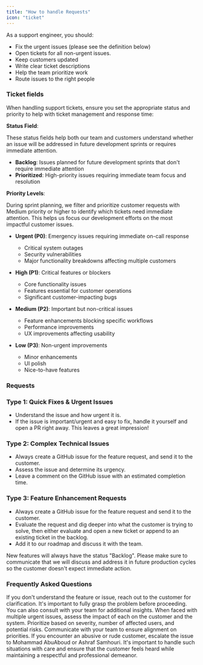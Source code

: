 ```yaml
---
title: "How to handle Requests" 
icon: "ticket"
---
```


As a support engineer, you should:

* Fix the urgent issues (please see the definition below)
* Open tickets for all non-urgent issues.
* Keep customers updated
* Write clear ticket descriptions
* Help the team prioritize work
* Route issues to the right people

### Ticket fields

When handling support tickets, ensure you set the appropriate status and priority to help with ticket management and response time:

**Status Field**:

These status fields help both our team and customers understand whether an issue will be addressed in future development sprints or requires immediate attention.

- **Backlog**: Issues planned for future development sprints that don't require immediate attention
- **Prioritized**: High-priority issues requiring immediate team focus and resolution

**Priority Levels**:

During sprint planning, we filter and prioritize customer requests with Medium priority or higher to identify which tickets need immediate attention. This helps us focus our development efforts on the most impactful customer issues.

- **Urgent (P0)**: Emergency issues requiring immediate on-call response
  - Critical system outages
  - Security vulnerabilities
  - Major functionality breakdowns affecting multiple customers
  
- **High (P1)**: Critical features or blockers
  - Core functionality issues
  - Features essential for customer operations
  - Significant customer-impacting bugs

- **Medium (P2)**: Important but non-critical issues
  - Feature enhancements blocking specific workflows
  - Performance improvements
  - UX improvements affecting usability

- **Low (P3)**: Non-urgent improvements
  - Minor enhancements
  - UI polish
  - Nice-to-have features


### Requests

### Type 1: Quick Fixes & Urgent Issues

* Understand the issue and how urgent it is.
* If the issue is important/urgent and easy to fix, handle it yourself and open a PR right away. This leaves a great impression!

### Type 2: Complex Technical Issues

* Always create a GitHub issue for the feature request, and send it to the customer.
* Assess the issue and determine its urgency.
* Leave a comment on the GitHub issue with an estimated completion time.

### Type 3: Feature Enhancement Requests

* Always create a GitHub issue for the feature request and send it to the customer.
* Evaluate the request and dig deeper into what the customer is trying to solve, then either evaluate and open a new ticket or append to an existing ticket in the backlog.
* Add it to our roadmap and discuss it with the team.

<Tip>
New features will always have the status "Backlog". Please make sure to communicate that we will discuss and address it in future production cycles so the customer doesn't expect immediate action.
</Tip>

### Frequently Asked Questions

<AccordionGroup>
  <Accordion title="What if I don't understand the feature or issue?">
    If you don't understand the feature or issue, reach out to the customer for clarification. It's important to fully grasp the problem before proceeding. You can also consult with your team for additional insights.
  </Accordion>

  <Accordion title="How do I prioritize multiple urgent issues?">
    When faced with multiple urgent issues, assess the impact of each on the customer and the system. Prioritize based on severity, number of affected users, and potential risks. Communicate with your team to ensure alignment on priorities.
  </Accordion>

  <Accordion title="What if there is an angry or abusive customer?">
    If you encounter an abusive or rude customer, escalate the issue to Mohammad AbuAboud or Ashraf Samhouri. It's important to handle such situations with care and ensure that the customer feels heard while maintaining a respectful and professional demeanor.
  </Accordion>

</AccordionGroup>
